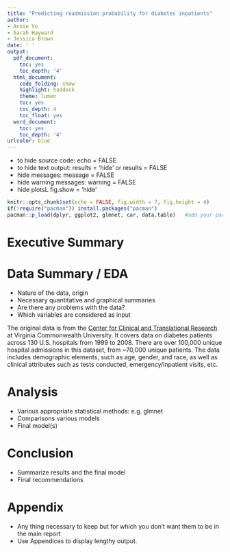 ```yaml
---
title: "Predicting readmission probability for diabetes inpatients"
author: 
- Annie Vo
- Sarah Hayward
- Jessica Brown
date: ' '
output:
  pdf_document:
    toc: yes
    toc_depth: '4'
  html_document:
    code_folding: show
    highlight: haddock
    theme: lumen
    toc: yes
    toc_depth: 4
    toc_float: yes
  word_document:
    toc: yes
    toc_depth: '4'
urlcolor: blue
---
```


* to hide source code: echo = FALSE
* to hide text output: results = 'hide' or results = FALSE
* hide messages: message = FALSE
* hide warning messages: warning = FALSE
* hide plotsL fig.show = 'hide'

```r
knitr::opts_chunk$set(echo = FALSE, fig.width = 7, fig.height = 4)
if(!require("pacman")) install.packages("pacman")
pacman::p_load(dplyr, ggplot2, glmnet, car, data.table)   #add your packages here
```

# Executive Summary 

# Data Summary / EDA
* Nature of the data, origin
* Necessary quantitative and graphical summaries
* Are there any problems with the data?
* Which variables are considered as input 

The original data is from the [Center for Clinical and Translational Research](https://archive.ics.uci.edu/ml/datasets/Diabetes+130-US+hospitals+for+years+1999-2008) at Virginia Commonwealth University. It covers data on diabetes patients across 130 U.S. hospitals from 1999 to 2008. There are over 100,000 unique hospital admissions in this dataset, from ~70,000 unique patients. The data includes demographic elements, such as age, gender, and race, as well as clinical attributes such as tests conducted, emergency/inpatient visits, etc.

# Analysis 
* Various appropriate statistical methods: e.g. glmnet 
* Comparisons various models
* Final model(s)

# Conclusion
* Summarize results and the final model
* Final recommendations

# Appendix
* Any thing necessary to keep but for which you don’t want them to be in the main report
* Use Appendices to display lengthy output. 



